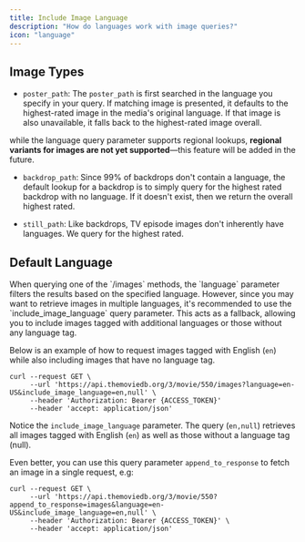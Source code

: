 ```yaml
---
title: Include Image Language
description: "How do languages work with image queries?"
icon: "language"
---
```


## Image Types
- `poster_path`: The `poster_path` is first searched in the language you specify in your query. 
If matching image is presented, it defaults to the highest-rated image in the media's original language. 
If that image is also unavailable, it falls back to the highest-rated image overall. 
<Note>
while the language query parameter supports regional lookups, <b>regional variants for images are not yet supported</b>—this feature will be added in the future.
</Note>

- `backdrop_path`: Since 99% of backdrops don't contain a language, the default lookup for a backdrop is to simply query for the highest rated backdrop with no language. If it doesn't exist, then we return the overall highest rated.

- `still_path`: Like backdrops, TV episode images don't inherently have languages. We query for the highest rated.

## Default Language
<Note>
When querying one of the `/images` methods, the `language` parameter filters the results based on the specified language. 
However, since you may want to retrieve images in multiple languages, it's recommended to use the `include_image_language` query parameter. 
This acts as a fallback, allowing you to include images tagged with additional languages or those without any language tag.

Below is an example of how to request images tagged with English (`en`) while also including images that have no language tag.
</Note>

```shell Example getting English and no language images
curl --request GET \
     --url 'https://api.themoviedb.org/3/movie/550/images?language=en-US&include_image_language=en,null' \
     --header 'Authorization: Bearer {ACCESS_TOKEN}'
     --header 'accept: application/json'
```
Notice the `include_image_language` parameter.
The query (`en,null`) retrieves all images tagged with English (`en`) as well as those without a language tag (null).

Even better, you can use this query parameter `append_to_response` to fetch an image in a single request, e.g:
```shell Example with append to response
curl --request GET \
     --url 'https://api.themoviedb.org/3/movie/550?append_to_response=images&language=en-US&include_image_language=en,null' \
     --header 'Authorization: Bearer {ACCESS_TOKEN}' \
     --header 'accept: application/json'
```